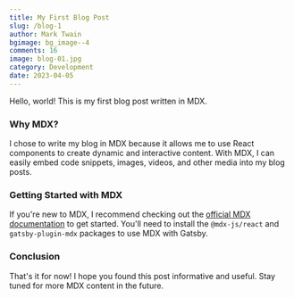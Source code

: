 ```yaml
---
title: My First Blog Post
slug: /blog-1
author: Mark Twain
bgimage: bg_image--4
comments: 16
image: blog-01.jpg
category: Development
date: 2023-04-05
---
```


Hello, world! This is my first blog post written in MDX.

### Why MDX?

I chose to write my blog in MDX because it allows me to use React components to create dynamic and interactive content. With MDX, I can easily embed code snippets, images, videos, and other media into my blog posts.

### Getting Started with MDX

If you're new to MDX, I recommend checking out the [official MDX documentation](https://mdxjs.com/) to get started. You'll need to install the `@mdx-js/react` and `gatsby-plugin-mdx` packages to use MDX with Gatsby.

### Conclusion

That's it for now! I hope you found this post informative and useful. Stay tuned for more MDX content in the future.
